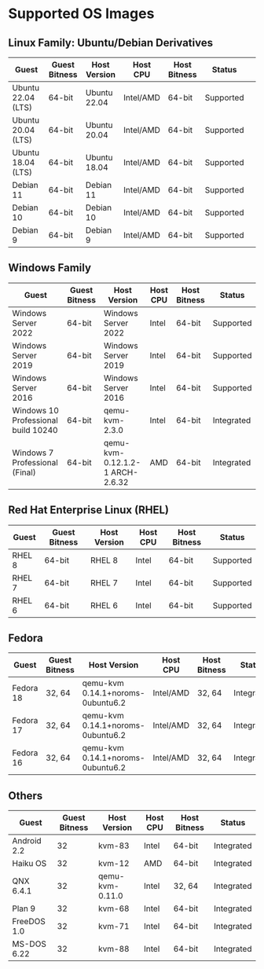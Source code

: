 # Supported OS Images

## Linux Family: Ubuntu/Debian Derivatives

| Guest              | Guest Bitness | Host Version | Host CPU  | Host Bitness | Status    |    |
| ------------------ | ------------- | ------------ | --------- | ------------ | --------- | :- |
| Ubuntu 22.04 (LTS) | 64-bit        | Ubuntu 22.04 | Intel/AMD | 64-bit       | Supported |    |
| Ubuntu 20.04 (LTS) | 64-bit        | Ubuntu 20.04 | Intel/AMD | 64-bit       | Supported |    |
| Ubuntu 18.04 (LTS) | 64-bit        | Ubuntu 18.04 | Intel/AMD | 64-bit       | Supported |    |
| Debian 11          | 64-bit        | Debian 11    | Intel/AMD | 64-bit       | Supported |    |
| Debian 10          | 64-bit        | Debian 10    | Intel/AMD | 64-bit       | Supported |    |
| Debian 9           | 64-bit        | Debian 9     | Intel/AMD | 64-bit       | Supported |    |

## Windows Family

| Guest                               | Guest Bitness | Host Version                    | Host CPU | Host Bitness | Status     |
| ----------------------------------- | ------------- | ------------------------------- | -------- | ------------ | ---------- |
| Windows Server 2022                 | 64-bit        | Windows Server 2022             | Intel    | 64-bit       | Supported  |
| Windows Server 2019                 | 64-bit        | Windows Server 2019             | Intel    | 64-bit       | Supported  |
| Windows Server 2016                 | 64-bit        | Windows Server 2016             | Intel    | 64-bit       | Supported  |
| Windows 10 Professional build 10240 | 64-bit        | qemu-kvm-2.3.0                  | Intel    | 64-bit       | Integrated |
| Windows 7 Professional (Final)      | 64-bit        | qemu-kvm-0.12.1.2-1 ARCH-2.6.32 | AMD      | 64-bit       | Integrated |

## Red Hat Enterprise Linux (RHEL)

| Guest  | Guest Bitness | Host Version | Host CPU | Host Bitness | Status    |
| ------ | ------------- | ------------ | -------- | ------------ | --------- |
| RHEL 8 | 64-bit        | RHEL 8       | Intel    | 64-bit       | Supported |
| RHEL 7 | 64-bit        | RHEL 7       | Intel    | 64-bit       | Supported |
| RHEL 6 | 64-bit        | RHEL 6       | Intel    | 64-bit       | Supported |

## Fedora

| Guest     | Guest Bitness | Host Version                      | Host CPU  | Host Bitness | Status     |
| --------- | ------------- | --------------------------------- | --------- | ------------ | ---------- |
| Fedora 18 | 32, 64        | qemu-kvm 0.14.1+noroms-0ubuntu6.2 | Intel/AMD | 32, 64       | Integrated |
| Fedora 17 | 32, 64        | qemu-kvm 0.14.1+noroms-0ubuntu6.2 | Intel/AMD | 32, 64       | Integrated |
| Fedora 16 | 32, 64        | qemu-kvm 0.14.1+noroms-0ubuntu6.2 | Intel/AMD | 32, 64       | Integrated |

## Others

| Guest       | Guest Bitness | Host Version    | Host CPU | Host Bitness | Status     |
| ----------- | ------------- | --------------- | -------- | ------------ | ---------- |
| Android 2.2 | 32            | kvm-83          | Intel    | 64-bit       | Integrated |
| Haiku OS    | 32            | kvm-12          | AMD      | 64-bit       | Integrated |
| QNX 6.4.1   | 32            | qemu-kvm-0.11.0 | Intel    | 32, 64       | Integrated |
| Plan 9      | 32            | kvm-68          | Intel    | 64-bit       | Integrated |
| FreeDOS 1.0 | 32            | kvm-71          | Intel    | 64-bit       | Integrated |
| MS-DOS 6.22 | 32            | kvm-88          | Intel    | 64-bit       | Integrated |